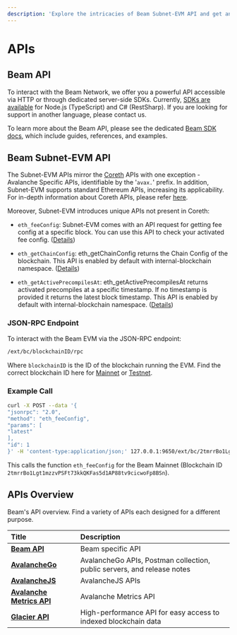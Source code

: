 ```yaml
---
description: 'Explore the intricacies of Beam Subnet-EVM API and get an overview of Beam&#39;s API offerings.'
---
```


# APIs

## Beam API

To interact with the Beam Network, we offer you a powerful API accessible via HTTP or through dedicated server-side SDKs. Currently, [SDKs are available](/sdk/clients) for Node.js (TypeScript) and C# (RestSharp). If you are looking for support in another language, please contact us.

To learn more about the Beam API, please see the dedicated [Beam SDK docs](/sdk), which include guides, references, and examples. 


## Beam Subnet-EVM API

The Subnet-EVM APIs mirror the [Coreth](https://github.com/ava-labs/coreth) APIs with one exception - Avalanche Specific APIs, identifiable by the '`avax.`' prefix. In addition, Subnet-EVM supports standard Ethereum APIs, increasing its applicability. For in-depth information about Coreth APIs, please refer [here](https://docs.avax.network/api-reference/c-chain/api).

Moreover, Subnet-EVM introduces unique APIs not present in Coreth:

- `eth_feeConfig`: Subnet-EVM comes with an API request for getting fee config at a specific block. You can use this API to check your activated fee config. ([Details](https://docs.avax.network/api-reference/subnet-evm-api#eth_feeconfig))

- `eth_getChainConfig`: eth_getChainConfig returns the Chain Config of the blockchain. This API is enabled by default with internal-blockchain namespace. ([Details](https://docs.avax.network/api-reference/subnet-evm-api#eth_getchainconfig))


- `eth_getActivePrecompilesAt`: eth_getActivePrecompilesAt returns activated precompiles at a specific timestamp. If no timestamp is provided it returns the latest block timestamp. This API is enabled by default with internal-blockchain namespace. ([Details](https://docs.avax.network/api-reference/subnet-evm-api#eth_getactiveprecompilesat))


### JSON-RPC Endpoint

To interact with the Beam EVM via the JSON-RPC endpoint:

```bash /blockchainID/
/ext/bc/blockchainID/rpc
```

Where `blockchainID` is the ID of the blockchain running the EVM. Find the correct blockchain ID here for [Mainnet](/chain/builder/network-overview#beam-mainnet) or [Testnet](/chain/builder/network-overview#beam-testnet-fuji). 

### Example Call

```bash /2tmrrBo1Lgt1mzzvPSFt73kkQKFas5d1AP88tv9cicwoFp8BSn/
curl -X POST --data '{
"jsonrpc": "2.0",
"method": "eth_feeConfig",
"params": [
"latest"
],
"id": 1
}' -H 'content-type:application/json;' 127.0.0.1:9650/ext/bc/2tmrrBo1Lgt1mzzvPSFt73kkQKFas5d1AP88tv9cicwoFp8BSn/rpc
```

This calls the function `eth_feeConfig` for the Beam Mainnet (Blockchain ID `2tmrrBo1Lgt1mzzvPSFt73kkQKFas5d1AP88tv9cicwoFp8BSn`).

## APIs Overview

Beam's API overview. Find a variety of APIs each designed for a different purpose.


| Title                                              | Description                                                                                                                                         |
| :------------------------------------------------- | :-------------------------------------------------------------------------------------------------------------------------------------------------- |
| [**Beam API**](/sdk/full-api-reference)      |   Beam specific API       |  
| [**AvalancheGo**](https://docs.avax.network/api-reference/admin-api)      |     AvalancheGo APIs, Postman collection, public servers, and release notes      |  
| [**AvalancheJS**](https://docs.avax.network/tooling/avalanche-js)      | AvalancheJS APIs |
| [**Avalanche Metrics API**](https://metrics.avax.network/)       | Avalanche Metrics API              |
| [**Glacier API**](https://glacier-api.avax.network/api#/)                 | High-performance API for easy access to indexed blockchain data              |
